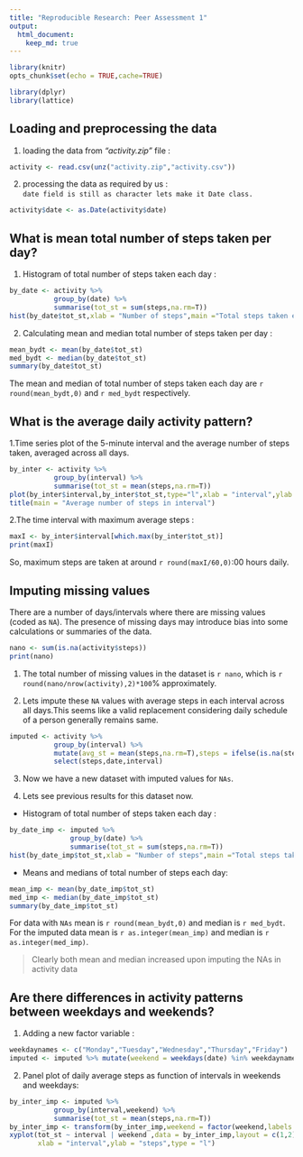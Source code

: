 ```yaml
---
title: "Reproducible Research: Peer Assessment 1"
output: 
  html_document:
    keep_md: true
---
```

```r
library(knitr)
opts_chunk$set(echo = TRUE,cache=TRUE)
```
```r
library(dplyr)
library(lattice)
```
## Loading and preprocessing the data
1. loading the data from _"activity.zip"_ file :
```r
activity <- read.csv(unz("activity.zip","activity.csv"))
```

2. processing the data as required by us :    
  `date field is still as character lets make it Date class.`   
```r
activity$date <- as.Date(activity$date)
```
## What is mean total number of steps taken per day?
1. Histogram of total number of steps taken each day :
```r
by_date <- activity %>% 
           group_by(date) %>%
           summarise(tot_st = sum(steps,na.rm=T))
hist(by_date$tot_st,xlab = "Number of steps",main ="Total steps taken each Day" )
```

2. Calculating mean and median total number of steps taken per day :
```r
mean_bydt <- mean(by_date$tot_st)
med_bydt <- median(by_date$tot_st)
summary(by_date$tot_st)
```
The mean and median of total number of steps taken each day are `r round(mean_bydt,0)` and `r med_bydt`
respectively.  

## What is the average daily activity pattern?

1.Time series plot of the 5-minute interval and the average number of steps taken, averaged across all days.
```r
by_inter <- activity %>% 
           group_by(interval) %>%
           summarise(tot_st = mean(steps,na.rm=T))
plot(by_inter$interval,by_inter$tot_st,type="l",xlab = "interval",ylab = "steps")
title(main = "Average number of steps in interval")
```

2.The time interval with maximum average steps :
```r
maxI <- by_inter$interval[which.max(by_inter$tot_st)]
print(maxI)
```
So, maximum steps are taken at around `r round(maxI/60,0)`:00 hours daily.  

## Imputing missing values  
There are a number of days/intervals where there are missing values (coded as `NA`). The presence of missing days may introduce bias into some calculations or summaries of the data.  

```r
nano <- sum(is.na(activity$steps))
print(nano)
```
1. The total number of missing values in the dataset is `r nano`, which is `r round(nano/nrow(activity),2)*100`% approximately.

2. Lets impute these `NA` values with average steps in each interval across all days.This seems like a valid replacement considering daily schedule of a person generally remains same.  
```r
imputed <- activity %>%
           group_by(interval) %>%
           mutate(avg_st = mean(steps,na.rm=T),steps = ifelse(is.na(steps),avg_st,steps)) %>%
           select(steps,date,interval)
```


3. Now we have a new dataset with imputed values for `NAs`.  

4. Lets see previous results for this dataset now.

* Histogram of total number of steps taken each day :
```r
by_date_imp <- imputed %>% 
               group_by(date) %>%
               summarise(tot_st = sum(steps,na.rm=T))
hist(by_date_imp$tot_st,xlab = "Number of steps",main ="Total steps taken each Day" )
```

* Means and medians of total number of steps each day:
```r
mean_imp <- mean(by_date_imp$tot_st)
med_imp <- median(by_date_imp$tot_st)
summary(by_date_imp$tot_st)
```

For data with `NAs` mean is `r round(mean_bydt,0)` and median is `r med_bydt`.  
For the imputed data mean is `r as.integer(mean_imp)` and median is `r as.integer(med_imp)`.

> Clearly both mean and median increased upon imputing the NAs in activity data

## Are there differences in activity patterns between weekdays and weekends?

1. Adding a new factor variable :
```r
weekdaynames <- c("Monday","Tuesday","Wednesday","Thursday","Friday")
imputed <- imputed %>% mutate(weekend = weekdays(date) %in% weekdaynames)
```

2. Panel plot of daily average steps as function of intervals in weekends and weekdays:
```r
by_inter_imp <- imputed %>% 
           group_by(interval,weekend) %>%
           summarise(tot_st = mean(steps,na.rm=T))
by_inter_imp <- transform(by_inter_imp,weekend = factor(weekend,labels = c("weekend","weekday")))
xyplot(tot_st ~ interval | weekend ,data = by_inter_imp,layout = c(1,2),
       xlab = "interval",ylab = "steps",type = "l")
```